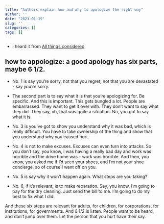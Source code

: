 ```yaml
---
title: "Authors explain how and why to apologize the right way"
author: ''
date: "2023-01-19"
slug: ''
categories: []
tags: []
---
```


- I heard it from [All things considered](https://www.npr.org/2023/01/19/1150075861/authors-explain-how-and-why-to-apologize-the-right-way) 

## how to appologize: a good apology has six parts, maybe 6 1/2. 

- No. 1 is say you're sorry, not that you regret, not that you are devastated - say you're sorry.

- The second part is to say what it is that you're apologizing for. Be specific. And this is important. This gets bungled a lot. People are embarrassed. They want to get it over with. They don't want to say what they did. They say, oh, that was quite a situation. No, you got to say what it is.

- No. 3 is you've got to show you understand why it was bad, which is really difficult. You have to take ownership of the thing and show that you understand why you caused hurt.

- No. 4 is not to make excuses. Excuses can even turn into attacks. So you don't say, you know, I was having a really bad day and work was horrible and the drive home was - work was horrible. And then, you know, you asked me if I'd seen your shoes, and I'm not your shoe concierge, so of course I went off on you.

- No. 5 is say why it won't happen again. What steps are you taking?

- No. 6, if it's relevant, is to make reparation. Say, you know, I'm going to pay for the dry cleaning. Just send the bill to me. I'm going to do my best to fix what I did.

And these six steps are relevant for adults, for children, for corporations, for institutions, for governments. And 6 1/2 is listen. People want to be heard, and don't jump over them. Let the person that you hurt have their say.